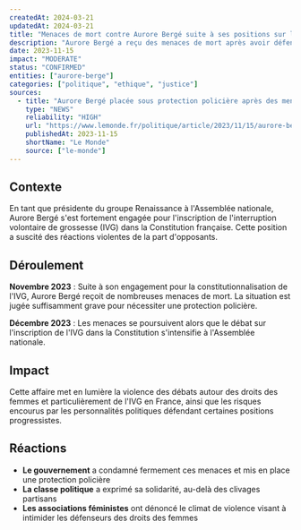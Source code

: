 ```yaml
---
createdAt: 2024-03-21
updatedAt: 2024-03-21
title: "Menaces de mort contre Aurore Bergé suite à ses positions sur l'IVG"
description: "Aurore Bergé a reçu des menaces de mort après avoir défendu l'inscription de l'IVG dans la Constitution, menant à une protection policière"
date: 2023-11-15
impact: "MODERATE"
status: "CONFIRMED"
entities: ["aurore-berge"]
categories: ["politique", "ethique", "justice"]
sources:
  - title: "Aurore Bergé placée sous protection policière après des menaces de mort"
    type: "NEWS"
    reliability: "HIGH"
    url: "https://www.lemonde.fr/politique/article/2023/11/15/aurore-berge-placee-sous-protection-policiere-apres-des-menaces-de-mort_6199876_823448.html"
    publishedAt: 2023-11-15
    shortName: "Le Monde"
    source: ["le-monde"]
---
```


## Contexte

En tant que présidente du groupe Renaissance à l'Assemblée nationale, Aurore Bergé s'est fortement engagée pour l'inscription de l'interruption volontaire de grossesse (IVG) dans la Constitution française. Cette position a suscité des réactions violentes de la part d'opposants.

## Déroulement

**Novembre 2023** : Suite à son engagement pour la constitutionnalisation de l'IVG, Aurore Bergé reçoit de nombreuses menaces de mort. La situation est jugée suffisamment grave pour nécessiter une protection policière.

**Décembre 2023** : Les menaces se poursuivent alors que le débat sur l'inscription de l'IVG dans la Constitution s'intensifie à l'Assemblée nationale.

## Impact

Cette affaire met en lumière la violence des débats autour des droits des femmes et particulièrement de l'IVG en France, ainsi que les risques encourus par les personnalités politiques défendant certaines positions progressistes.

## Réactions

- **Le gouvernement** a condamné fermement ces menaces et mis en place une protection policière
- **La classe politique** a exprimé sa solidarité, au-delà des clivages partisans
- **Les associations féministes** ont dénoncé le climat de violence visant à intimider les défenseurs des droits des femmes 
